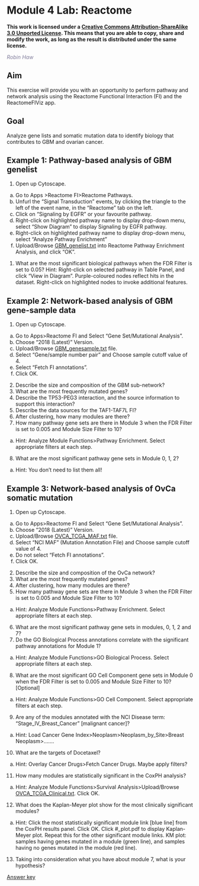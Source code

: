 # Module 4 Lab: Reactome {#reactome_lab}

**This work is licensed under a [Creative Commons Attribution-ShareAlike 3.0 Unported License](http://creativecommons.org/licenses/by-sa/3.0/deed.en_US). This means that you are able to copy, share and modify the work, as long as the result is distributed under the same license.**

*<font color="#827e9c">Robin Haw</font>*

## Aim
This exercise will provide you with an opportunity to perform pathway and network analysis using the Reactome Functional Interaction (FI) and the ReactomeFIViz app. 

## Goal
Analyze gene lists and somatic mutation data to identify biology that contributes to GBM and ovarian cancer.

##  Example 1: Pathway-based analysis of GBM genelist
1. Open up Cytoscape.   
  a. Go to Apps >Reactome FI>Reactome Pathways.    
  b. Unfurl the “Signal Transduction” events, by clicking the triangle to the left of the event name, in the “Reactome” tab on the left.   
  c. Click on “Signaling by EGFR” or your favourite pathway.   
  d. Right-click on highlighted pathway name to display drop-down menu, select “Show Diagram” to display Signaling by EGFR pathway.  
  e. Right-click on highlighted pathway name to display drop-down menu, select “Analyze Pathway Enrichment”   
  f. Upload/Browse [GBM_genelist.txt](./Module4/Reactome/data/GBM_genelist.txt) into Reactome Pathway Enrichment Analysis, and click “OK”.   

1.	What are the most significant biological pathways when the FDR Filter is set to 0.05?
Hint: Right-click on selected pathway in Table Panel, and click “View in Diagram”. Purple-coloured nodes reflect hits in the dataset. Right-click on highlighted nodes to invoke additional features.


##  Example 2: Network-based analysis of GBM gene-sample data 
1. Open up Cytoscape.   
  a.	Go to Apps>Reactome FI and Select “Gene Set/Mutational Analysis”.    
  b.	Choose “2018 (Latest)” Version.   
  c.	Upload/Browse [GBM_genesample.txt](./Module4/Reactome/data/GBM_genesample.txt) file.   
  d.	Select “Gene/sample number pair” and Choose sample cutoff value of 4.   
  e.	Select “Fetch FI annotations”.   
  f.	Click OK.  

2.	Describe the size and composition of the GBM sub-network?  
3.	What are the most frequently mutated genes?
4.	Describe the TP53-PEG3 interaction, and the source information to support this interaction?  
5.	Describe the data sources for the TAF1-TAF7L FI?  
6.	After clustering, how many modules are there?   
7.	How many pathway gene sets are there in Module 3 when the FDR Filter is set to 0.005 and Module Size Filter to 10?   
  a.	Hint: Analyze Module Functions>Pathway Enrichment. Select appropriate filters at each step.  
8.	What are the most significant pathway gene sets in Module 0, 1, 2?  
  a.	Hint: You don’t need to list them all!   

##  Example 3: Network-based analysis of OvCa somatic mutation  
1.	Open up Cytoscape.   
  a.	Go to Apps>Reactome FI and Select “Gene Set/Mutational Analysis”.    
  b.	Choose “2018 (Latest)” Version.   
  c.	Upload/Browse [OVCA_TCGA_MAF.txt](./Module4/Reactome/data/OVCA_TCGA_MAF.txt) file.   
  d.	Select “NCI MAF” (Mutation Annotation File) and Choose sample cutoff value of 4.   
  e.	Do not select “Fetch FI annotations”.   
  f.	Click OK.  

2.	Describe the size and composition of the OvCa network?  
3.	What are the most frequently mutated genes?  
4.	After clustering, how many modules are there?   
5.	How many pathway gene sets are there in Module 3 when the FDR Filter is set to 0.005 and Module Size Filter to 10?  
  a.	Hint: Analyze Module Functions>Pathway Enrichment. Select appropriate filters at each step.  
6.	What are the most significant pathway gene sets in modules, 0, 1, 2 and 7?   
7.	Do the GO Biological Process annotations correlate with the significant pathway annotations for Module 1?   
a.	Hint: Analyze Module Functions>GO Biological Process. Select appropriate filters at each step.  
8.	What are the most significant GO Cell Component gene sets in Module 0 when the FDR Filter is set to 0.005 and Module Size Filter to 10? [Optional]  
a.	Hint: Analyze Module Functions>GO Cell Component. Select appropriate filters at each step.  
9.	Are any of the modules annotated with the NCI Disease term: “Stage_IV_Breast_Cancer” [malignant cancer]?  
a.	Hint: Load Cancer Gene Index>Neoplasm>Neoplasm_by_Site>Breast Neoplasm>…….  
10.	What are the targets of Docetaxel?
  a.	Hint: Overlay Cancer Drugs>Fetch Cancer Drugs. Maybe apply filters? 
11.	How many modules are statistically significant in the CoxPH analysis?   
  a.	Hint: Analyze Module Functions>Survival Analysis>Upload/Browse [OVCA_TCGA_Clinical.txt](./Module4/Reactome/data/OVCA_TCGA_Clinical.txt). Click OK.  
12.	What does the Kaplan-Meyer plot show for the most clinically significant modules?  
  a.	Hint: Click the most statistically significant module link [blue line] from the CoxPH results panel. Click OK. Click #_plot.pdf to display Kaplan-Meyer plot. Repeat this for the other significant module links. KM plot: samples having genes mutated in a module (green line), and samples having no genes mutated in the module (red line).    
13. Taking into consideration what you have about module 7, what is your hypothesis?

[Answer key](#reactome_lab_answers)
